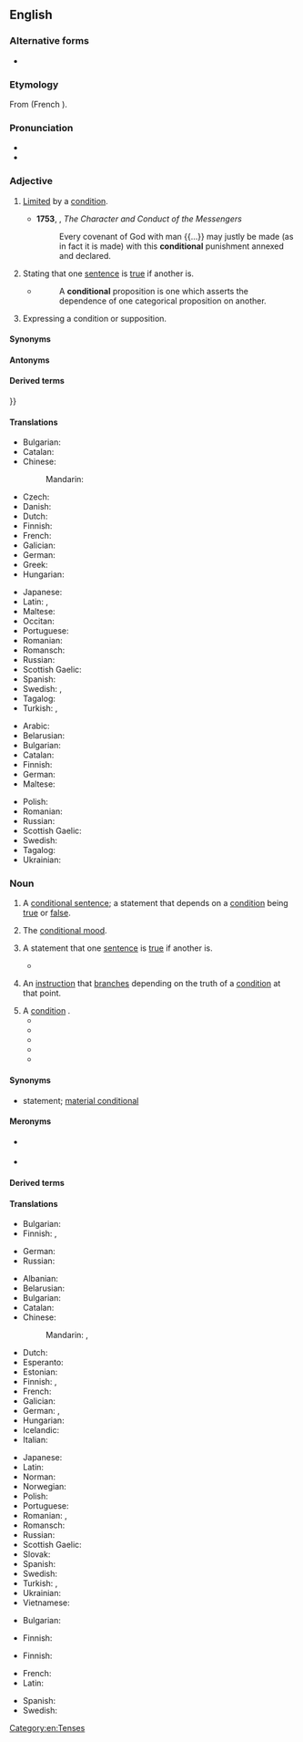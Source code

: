 ==English==

===Alternative forms===
* {{l|en|conditionall}} {{qualifier|obsolete}}

===Etymology===
From {{uder|en|fro|condicionel}} (French {{m|fr|conditionnel}}).

===Pronunciation===
* {{IPA|en|/kənˈdɪʃənəl/}}
* {{audio|en|LL-Q1860 (eng)-Vealhurl-conditional.wav|Audio (UK)}}

===Adjective===
{{en-adj|-}}

# [[limited|Limited]] by a [[condition]].
#: {{ux|en|I made my son a '''conditional''' promise: I would buy him a bike if he kept his room tidy.}}
#* '''1753''', {{w|William Warburton}}, ''The Character and Conduct of the Messengers''
#*: Every covenant of God with man {{...}} may justly be made (as in fact it is made) with this '''conditional''' punishment annexed and declared.
# {{lb|en|logic}} Stating that one [[sentence]] is [[true]] if another is.
#: {{ux|en|"A implies B" is a '''conditional''' statement.}}
#* {{RQ:Whately EOL}}
#*: A '''conditional''' proposition is one which asserts the dependence of one categorical proposition on another.
# {{lb|en|grammar}} Expressing a condition or supposition.
#: {{ux|en|a '''conditional''' word, mode, or tense}}

====Synonyms====
{{col4|en
|conditioned
|relative
|limited
|{{sense|in logic}} [[hypothetical]]
}}

====Antonyms====
{{col4|en
|absolute
|categorical
|unconditional
}}

====Derived terms====
{{col3|en
|conditional entropy
|conditional probability
|conditional proof
|conditional sentence
|conditional tense
|conditional agreement|conditional assembly language|conditional baptism|conditional comment|conditional fee|conditional operator|conditional perfect|conditional probability distribution|conditional unconditional|pre-conditional}}
}}

====Translations====
{{trans-top|limited by a condition}}
* Bulgarian: {{t+|bg|условен}}
* Catalan: {{t+|ca|condicional}}
* Chinese:
*: Mandarin: {{t|cmn|有條件的|tr=yǒu tiáojiàn de}}
* Czech: {{t|cs|podmíněný}}
* Danish: {{t|da|betinget}}
* Dutch: {{t+|nl|voorwaardelijk}}
* Finnish: {{t+|fi|ehdollinen}}
* French: {{t+|fr|conditionnel}}
* Galician: {{t|gl|condicional}}
* German: {{t+|de|bedingt}}
* Greek: {{t+|el|υποθετικός}}
* Hungarian: {{t+|hu|feltételes}}
{{trans-mid}}
* Japanese: {{t|ja|条件付き|alt=条件付きの|tr=jōkentsuki no}}
* Latin: {{t|la|conditionalis}}, {{t|la|condiciōnālis}}
* Maltese: {{t|mt|kundizzjonali}}
* Occitan: {{t|oc|condicional}}
* Portuguese: {{t+|pt|condicional}}
* Romanian: {{t+|ro|condițional}}
* Romansch: {{t|rm|cundiziunal}}
* Russian: {{t+|ru|усло́вный}}
* Scottish Gaelic: {{t|gd|cumhach}}
* Spanish: {{t+|es|condicional}}
* Swedish: {{t+|sv|villkorlig}}, {{t+|sv|betingad}}
* Tagalog: {{t|tl|pasumala}}
* Turkish: {{t+|tr|şartlı}}, {{t+|tr|koşullu}}
{{trans-bottom}}

{{trans-top|in logic}}
* Arabic: {{t+|ar|شَرْطِيّ}}
* Belarusian: {{t|be|умо́ўны}}
* Bulgarian: {{t+|bg|условен}}
* Catalan: {{t+|ca|condicional}}
* Finnish: {{t+|fi|ehdollinen}}
* German: {{t+|de|bedingt}}
* Maltese: {{t|mt|kundizzjonali}}
{{trans-mid}}
* Polish: {{t+|pl|warunkowy}}
* Romanian: {{t+|ro|condițional}}
* Russian: {{t+|ru|усло́вный}}
* Scottish Gaelic: {{t|gd|cumhach}}
* Swedish: {{t+|sv|villkorlig}}
* Tagalog: {{t|tl|pasumala}}
* Ukrainian: {{t+|uk|умо́вний}}
{{trans-bottom}}

===Noun===
{{en-noun}}

# {{lb|en|grammar}} A [[conditional sentence]]; a statement that depends on a [[condition]] being [[true]] or [[false]].
# {{lb|en|grammar}} The [[conditional mood]].
# {{lb|en|logic}} A statement that one [[sentence]] is [[true]] if another is.
#: {{ux|en|"A implies B" is a '''conditional'''.}}
#* {{quote-book|en|author={{w|Lyman Hotchkiss Atwater}}|title=Manual of Elementary Logic|year=1867|passage=Disjunctives may be turned into '''conditionals'''| quoted_in=''OED''}}
# {{lb|en|programming}} An [[instruction]] that [[branch]]es depending on the truth of a [[condition]] at that point.
#: {{ux|en|<code>if</code> and <code>while</code> are '''conditionals''' in some programming languages.}}
# A [[condition]] {{gloss|a [[limitation]] or [[restriction]]}}.
#* {{quote-book|en|year=1832| title=Memoirs of the Life and Martyrdom of John Bradford|author=John Bradford | page=69| passage=The former is called the law, which hath his promises, '''conditionals''', and comminations or threats, accordingly; the other is called the gospel, or rather the free promises hanging not on conditions on our behalf, but simply on God's verity and mercy, althouh they require conditions, but not as hanging thereon; of which promises the gospel may well be called a publication.}}
#* {{quote-book|en|year=1837| title=The Letters of the Martyrs: Collected and Published in 1564 |author=| page=363| passage=GOD grant us to be clean beasts, to cleave the hoofs accordingly, that is, to give the old man meat, meet for the owers, that is, the law with his appurtenances, '''conditionals''', promises, and comminations; and to give to the new man the gospel and sweet free promises, as appertaineth; and then doubtless we shall walk in the right high-way unto eternal life, that is, in Christ Jesus, the end of the law and the fulfilling of the promises, in whome they be yea and Amen.}}
#* {{quote-book|en|year=1853| title=The Works of John Owen, D. D. |author=John Owen | page=640| editor=Rev. William H. Goold|passage=For mine own part, I confess I do not in any measure think it needful to insist upon the '''conditionals''' of these assertions of the Holy Ghost, as to the removal of any or all the oppositions that from them, of old or of late, have been raised and framed against the doctrine of the saints' perseverance, there being in neither of the texts insisted on either name or thing inquired after, nor any one of all the severals inquired into, and constantly in the Scriptures used, in the description of the saints and believers of whom we speak.}}
#* {{quote-book|en|year=2009| title=Mergers & Acquisitions|author=Dennis J. Roberts | page=| passage=There were so many ways to answer, yet each potential response seemed out of context, inadequate. The problem with context—and any '''conditionals''' I might apply in my answer—was the high risk that Jim and Margot dismiss it all as “hedging,” as positioning myself to win the engagement. }}
#* {{quote-book|en|year=2018| title=Middle Knowledge: Human Freedom in Divine Sovereignty|author=John D. Laing | page=| passage=Sanders questions this move under a model that assumes comprehensive divine foreknowledge because there aren't any '''conditionals'''; the outcome is certain: “How can a conditional promise be genuine if God already foreknows the human response and so foreknows that he will, in fact, never fulfill the promise?"}}

====Synonyms====
* {{sense|in logic}} {{l|en|if-then}} statement; [[material conditional]]

====Meronyms====
* {{sense|in logic}} {{l|en|antecedent}}
* {{sense|in logic}} {{l|en|consequent}}

====Derived terms====
{{der2|en|first conditional|mixed conditional|Philonian conditional||present conditional|relevance conditional|second conditional|third conditional|zero conditional}}

====Translations====
{{trans-top|grammar: statement}}
* Bulgarian: {{t+|bg|условие|n}}
* Finnish: {{t+|fi|ehtolause}}, {{t|fi|konditionaalilause}}
{{trans-mid}}
* German: {{t+|de|Konditional|n}}
* Russian: {{t+|ru|усло́вие|n}}
{{trans-bottom}}

{{trans-top|grammar: mode/mood}}
* Albanian: {{t|sq|mënyra kushtore|f}}
* Belarusian: {{t|be|умо́ўны лад|m}}
* Bulgarian: {{t|bg|усло́вно наклоне́ние|n}}
* Catalan: {{t+|ca|condicional|m}}
* Chinese:
*: Mandarin: {{t|cmn|條件語氣|sc=Hani}}, {{t|cmn|条件语气|tr=tiáojiàn yǔqì|sc=Hani}}
* Dutch: {{t+|nl|voorwaardelijke wijs|m}}
* Esperanto: {{t|eo|kondicionalo}}
* Estonian: {{t|et|tingiv}}
* Finnish: {{t+|fi|ehtotapa}}, {{t+|fi|konditionaali}}
* French: {{t+|fr|conditionnel|m}}
* Galician: {{t|gl|condicional}}
* German: {{t+|de|Konditional|m}}, {{t|de|Konditionalis|m}}
* Hungarian: {{t|hu|feltételes mód}}
* Icelandic: {{t|is|skildagatíð|f}}
* Italian: {{t+|it|condizionale|m}}
{{trans-mid}}
* Japanese: {{t|ja|条件法|tr=じょうけんほう, jōkenhō|sc=Jpan}}
* Latin: {{t|la|([[modus]]) [[conditionalis]]|m}}
* Norman: {{t|nrf|conditionnel|m}}
* Norwegian: {{t|no|kondisjonalis}}
* Polish: {{t+|pl|tryb przypuszczający|m}}
* Portuguese: {{t+|pt|condicional|m}}
* Romanian: {{t+|ro|mod condițional}}, {{t+|ro|condițional}}
* Romansch: {{t|rm|cundiziunal|m}}
* Russian: {{t|ru|[[условный|условное]] [[наклоне́ние]]|n}}
* Scottish Gaelic: {{t|gd|modh cumhach|m}}
* Slovak: {{t|sk|podmieňovací spôsob}}
* Spanish: {{t+|es|condicional|m}}
* Swedish: {{t|sv|konditionalis|c}}
* Turkish: {{t+|tr|koşul bileşik zamanı}}, {{t+|tr|şart bileşik zamanı}}
* Ukrainian: {{t+|uk|умо́вний спо́сіб|m}}
* Vietnamese: {{t|vi|thức điều kiện}}
{{trans-bottom}}

{{trans-top|logic: statement}}
* Bulgarian: {{t+|bg|условие|n}}
{{trans-mid}}
* Finnish: {{t+|fi|ehtolause}}
{{trans-bottom}}

{{trans-top|computing: branching instruction}}
* Finnish: {{t+|fi|ehtolause}}
{{trans-mid}}
{{trans-bottom}}

{{trans-see|limitation}}

{{checktrans-top}}
* French: {{t+check|fr|conditionnel|m}}
* Latin: {{t-check|la|condicionalis|m}}
{{trans-mid}}
* Spanish: {{t+check|es|condicional|m}}
* Swedish: {{t-check|sv|konditionalis}}
{{trans-bottom}}

[[Category:en:Tenses]]
